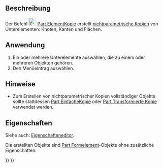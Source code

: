 <languages/>

{{Docnav/de
|[[Part_TransformedCopy/de|TransformierteKopie]]
|[[Part_RefineShape/de|FormAufbereiten]]
|[[Part_Workbench/de|Part]]
|IconL=Part_TransformedCopy.svg
|IconR=Part_RefineShape.svg
|IconC=Workbench_Part.svg
}}

{{GuiCommand/de
|Name=Part ElementCopy
|Name/de=Part_ElementKopieren
|MenuLocation=Part → Kopieren → Formelement-Kopie
|Workbenches=[[Part Workbench/de|Part]]
|Version=0.19
|Siehe auch=
}}

<span id="Description"></span>
==Beschreibung==

Der Befehl [[Image:Part_ElementCopy.svg|24px]] [[Part_ElementCopy/de|Part ElementKopie]] erstellt [[Glossary/de#Non-parametric|nichtparametrische ]]Kopien von Unterelementen: Knoten, Kanten und Flächen.

<span id="Usage"></span>
==Anwendung==

# Ein oder mehrere Unterelemente auswählen, die zu einem oder mehreren Objekten gehören.
# Den Menüeintrag {{MenuCommand|Part → Kopie erstellen → [[Image:Part_ElementCopy.svg|16px]] Formelement-Kopie erstellen}} auswählen.

<span id="Notes"></span>
==Hinweise==

* Zum Erstellen von nichtparametrischer Kopien vollständiger Objekte sollte stattdessen [[Part_SimpleCopy/de|Part EinfacheKopie]] oder [[Part_TransformedCopy/de|Part Transformierte Kopie]] verwendet werden.

<span id="Properties"></span>
==Eigenschaften==

Siehe auch: [[Property_editor/de|Eigenschafteneditor]].

Die erstellten Objekte sind [[Part_Feature/de|Part Formelement]]-Objekte ohne zusätzliche Eigenschaften.


{{Docnav/de
|[[Part_TransformedCopy/de|Part_TransformierteKopie]]
|[[Part_RefineShape/de|Part_FormAufbereiten]]
|[[Part_Workbench/de|Part Modul]]
|IconL=Part_TransformedCopy.svg
|IconR=Part_RefineShape.svg
|IconC=Workbench_Part.svg
}}

{{Part_Tools_navi{{#translation:}}}}
{{Userdocnavi{{#translation:}}}}